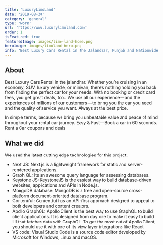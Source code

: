 ```yaml
---
title: 'LuxuryLimoLand'
date: '2019-08-30'
category: 'general'
type: 'work'
url: 'https://www.luxurylimoland.com/'
order: 1
isFeatured: true
featuredImage: images/limo-land-home.png
heroImage: images/limoland-hero.png
info: 'Best Luxury Cars Rental in the Jalandhar, Punjab and Nationwide.'
---
```


## About

Best Luxury Cars Rental in the jalandhar. Whether you’re cruising in an economy, SUV, luxury vehicle, or minivan, there’s nothing holding you back from finding the perfect car for your needs. With no booking or credit card fees, you get great deals, too.. We use all our experience — and the experiences of millions of our customers — to bring you the car you need and the quality of service you want. Always at the best price.

In simple terms, because we bring you unbeatable value and peace of mind throughout your rental car journey. Easy & Fast — Book a car in 60 seconds. Rent a Car coupons and deals

## What we did

We used the latest cutting edge technologies for this project.

- Next JS: Next.js is a lightweight framework for static and server-rendered applications.
- Graph QL: Its an awesome query language for assessing databases.
- Keystone JS: KeystoneJS is the easiest way to build database-driven websites, applications and APIs in Node.js.
- MongoDB database: MongoDB is a free and open-source cross-platform document-oriented database program.
- Contentful: Contentful has an API-first approach designed to appeal to both developers and content creators.
- Apollo GraphQL: Apollo Client is the best way to use GraphQL to build client applications. It is designed from day one to make it easy to build UI that fetches data with GraphQL. To get the most out of Apollo Client, you should use it with one of its view layer integrations like React.
- VS code: Visual Studio Code is a source code editor developed by Microsoft for Windows, Linux and macOS.
